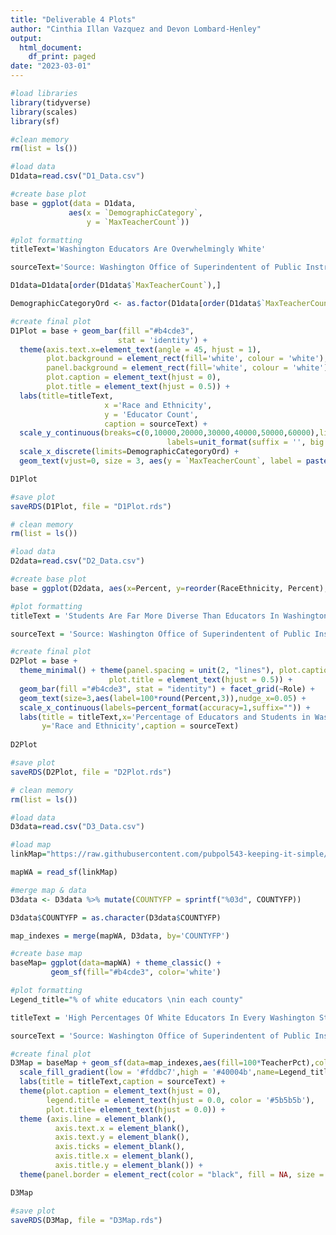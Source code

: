 ```yaml
---
title: "Deliverable 4 Plots"
author: "Cinthia Illan Vazquez and Devon Lombard-Henley"
output: 
  html_document:
    df_print: paged
date: "2023-03-01"
---
```

```r
#load libraries
library(tidyverse)
library(scales)
library(sf)
```


```r
#clean memory
rm(list = ls()) 

#load data
D1data=read.csv("D1_Data.csv")

#create base plot
base = ggplot(data = D1data, 
             aes(x = `DemographicCategory`,
                 y = `MaxTeacherCount`)) 

#plot formatting
titleText='Washington Educators Are Overwhelmingly White'

sourceText='Source: Washington Office of Superindentent of Public Instruction 2020-2021 School Year (self reported data)'

D1data=D1data[order(D1data$`MaxTeacherCount`),]

DemographicCategoryOrd <- as.factor(D1data[order(D1data$`MaxTeacherCount`),]$`DemographicCategory`)

#create final plot
D1Plot = base + geom_bar(fill ="#b4cde3",
                        stat = 'identity') + 
  theme(axis.text.x=element_text(angle = 45, hjust = 1), 
        plot.background = element_rect(fill='white', colour = 'white'), 
        panel.background = element_rect(fill='white', colour = 'white'), 
        plot.caption = element_text(hjust = 0), 
        plot.title = element_text(hjust = 0.5)) + 
  labs(title=titleText,
                     x ='Race and Ethnicity', 
                     y = 'Educator Count',
                     caption = sourceText) + 
  scale_y_continuous(breaks=c(0,10000,20000,30000,40000,50000,60000),limits = c(0, 65000), 
                                   labels=unit_format(suffix = '', big.mark = ',')) + 
  scale_x_discrete(limits=DemographicCategoryOrd) + 
  geom_text(vjust=0, size = 3, aes(y = `MaxTeacherCount`, label = paste0(round(MaxTeacherPercent,2),'%')))

D1Plot
```

```r
#save plot
saveRDS(D1Plot, file = "D1Plot.rds")
```

```r
# clean memory
rm(list = ls()) 

#load data
D2data=read.csv("D2_Data.csv")

#create base plot
base = ggplot(D2data, aes(x=Percent, y=reorder(RaceEthnicity, Percent),))

#plot formatting
titleText = 'Students Are Far More Diverse Than Educators In Washington'

sourceText = 'Source: Washington Office of Superindentent of Public Instruction 2020-2021 School Year (self reported data)'

#create final plot
D2Plot = base +
  theme_minimal() + theme(panel.spacing = unit(2, "lines"), plot.caption = element_text(hjust = 0), 
                      plot.title = element_text(hjust = 0.5)) +
  geom_bar(fill ="#b4cde3", stat = "identity") + facet_grid(~Role) + 
  geom_text(size=3,aes(label=100*round(Percent,3)),nudge_x=0.05) + 
  scale_x_continuous(labels=percent_format(accuracy=1,suffix="")) + 
  labs(title = titleText,x='Percentage of Educators and Students in Washington Public Schools (%)',
       y='Race and Ethnicity',caption = sourceText)
  
D2Plot
```

```r
#save plot
saveRDS(D2Plot, file = "D2Plot.rds")
```

```r
# clean memory
rm(list = ls()) 

#load data
D3data=read.csv("D3_Data.csv")

#load map
linkMap="https://raw.githubusercontent.com/pubpol543-keeping-it-simple/Deliverable4/main/Data/WA-53-washington-counties.json"

mapWA = read_sf(linkMap)

#merge map & data
D3data <- D3data %>% mutate(COUNTYFP = sprintf("%03d", COUNTYFP))

D3data$COUNTYFP = as.character(D3data$COUNTYFP)

map_indexes = merge(mapWA, D3data, by='COUNTYFP')

#create base map
baseMap= ggplot(data=mapWA) + theme_classic() + 
         geom_sf(fill="#b4cde3", color='white')

#plot formatting
Legend_title="% of white educators \nin each county"

titleText = 'High Percentages Of White Educators In Every Washington State County'

sourceText = 'Source: Washington Office of Superindentent of Public Instruction 2020-2021 School Year (self reported data)'

#create final plot
D3Map = baseMap + geom_sf(data=map_indexes,aes(fill=100*TeacherPct),color=NA) + 
  scale_fill_gradient(low = '#fddbc7',high = '#40004b',name=Legend_title) + 
  labs(title = titleText,caption = sourceText) + 
  theme(plot.caption = element_text(hjust = 0),
        legend.title = element_text(hjust = 0.0, color = '#5b5b5b'),
        plot.title= element_text(hjust = 0.0)) + 
  theme (axis.line = element_blank(),
          axis.text.x = element_blank(),
          axis.text.y = element_blank(),
          axis.ticks = element_blank(),
          axis.title.x = element_blank(),
          axis.title.y = element_blank()) + 
  theme(panel.border = element_rect(color = "black", fill = NA, size = 1))

D3Map
```

```r
#save plot
saveRDS(D3Map, file = "D3Map.rds")
```